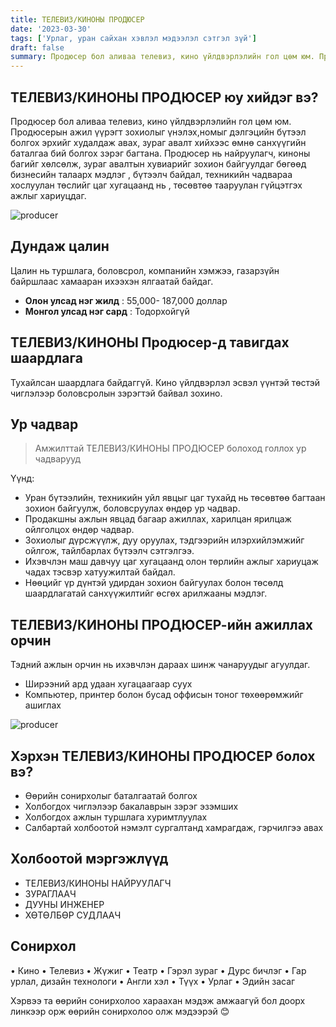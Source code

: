 ```yaml
---
title: ТЕЛЕВИЗ/КИНОНЫ ПРОДЮСЕР
date: '2023-03-30'
tags: ['Урлаг, уран сайхан хэвлэл мэдээлэл сэтгэл зүй']
draft: false
summary: Продюсер бол аливаа телевиз, кино үйлдвэрлэлийн гол цөм юм. Продюсерын ажил үүрэгт зохиолыг үнэлэх,номыг дэлгэцийн бүтээл болгох эрхийг худалдаж авах, зураг авалт хийхээс өмнө санхүүгийн баталгаа бий болгох зэрэг багтана. Продюсер нь найруулагч, киноны багийг хөлсөлж, зураг авалтын хувиарийг зохион байгуулдаг бөгөөд бизнесийн талаарх мэдлэг , бүтээлч байдал, техникийн чадвараа хослуулан төслийг цаг хугацаанд нь , төсөвтөө тааруулан гүйцэтгэх ажлыг хариуцдаг.
---
```


## ТЕЛЕВИЗ/КИНОНЫ ПРОДЮСЕР юу хийдэг вэ?

Продюсер бол аливаа телевиз, кино үйлдвэрлэлийн гол цөм юм. Продюсерын ажил үүрэгт зохиолыг үнэлэх,номыг дэлгэцийн бүтээл болгох эрхийг худалдаж авах, зураг авалт хийхээс өмнө санхүүгийн баталгаа бий болгох зэрэг багтана. Продюсер нь найруулагч, киноны багийг хөлсөлж, зураг авалтын хувиарийг зохион байгуулдаг бөгөөд бизнесийн талаарх мэдлэг , бүтээлч байдал, техникийн чадвараа хослуулан төслийг цаг хугацаанд нь , төсөвтөө тааруулан гүйцэтгэх ажлыг хариуцдаг.

![producer](https://images.ctfassets.net/3s5io6mnxfqz/2dKTJ12OsqX5iL7SNr2ZDG/44732bee845da68e347d7a1a4368118d/AdobeStock_116757492.jpeg)

## Дундаж цалин

Цалин нь туршлага, боловсрол, компанийн хэмжээ, газарзүйн байршлаас хамааран ихээхэн ялгаатай байдаг.

- **Олон улсад нэг жилд** : 55,000- 187,000 доллар
- **Монгол улсад нэг сард** : Тодорхойгүй

## ТЕЛЕВИЗ/КИНОНЫ Продюсер-д тавигдах шаардлага

Тухайлсан шаардлага байдаггүй. Кино үйлдвэрлэл эсвэл үүнтэй төстэй чиглэлээр боловсролын зэрэгтэй байвал зохино.

## Ур чадвар

> Амжилттай ТЕЛЕВИЗ/КИНОНЫ ПРОДЮСЕР болоход голлох ур чадварууд

Үүнд:

- Уран бүтээлийн, техникийн уйл явцыг цаг тухайд нь төсөвтөө багтаан зохион байгуулж, боловсруулах өндөр ур чадвар.
- Продакшны ажлын явцад багаар ажиллах, харилцан ярилцаж ойлголцох өндөр чадвар.
- Зохиолыг дүрсжүүлж, дуу оруулах, тэдгээрийн илэрхийлэмжийг ойлгож, тайлбарлах бүтээлч сэтгэлгээ.
- Ихэвчлэн маш давчуу цаг хугацаанд олон төрлийн ажлыг хариуцаж чадах тэсвэр хатуужилтай байдал.
- Нөөцийг үр дүнтэй удирдан зохион байгуулах болон төсөлд шаардлагатай санхүүжилтийг өсгөх арилжааны мэдлэг.

## ТЕЛЕВИЗ/КИНОНЫ ПРОДЮСЕР-ийн ажиллах орчин

Тэдний ажлын орчин нь ихэвчлэн дараах шинж чанаруудыг агуулдаг.

- Ширээний ард удаан хугацаагаар суух
- Компьютер, принтер болон бусад оффисын тоног төхөөрөмжийг ашиглах

![producer](https://filmlifestyle.com/wp-content/uploads/2021/03/difference-between-director-and-producer4.jpg)

## Хэрхэн ТЕЛЕВИЗ/КИНОНЫ ПРОДЮСЕР болох вэ?

- Өөрийн сонирхолыг баталгаатай болгох
- Холбогдох чиглэлээр бакалаврын зэрэг эзэмших
- Холбогдох ажлын туршлага хуримтлуулах
- Салбартай холбоотой нэмэлт сургалтанд хамрагдаж, гэрчилгээ авах

## Холбоотой мэргэжлүүд

- ТЕЛЕВИЗ/КИНОНЫ НАЙРУУЛАГЧ
- ЗУРАГЛААЧ
- ДУУНЫ ИНЖЕНЕР
- ХӨТӨЛБӨР СУДЛААЧ

## Сонирхол

• Кино • Телевиз • Жүжиг • Театр • Гэрэл зураг • Дурс бичлэг • Гар урлал, дизайн технологи • Англи хэл • Түүх • Урлаг • Эдийн засаг

Хэрвээ та өөрийн сонирхолоо хараахан мэдэж амжаагүй бол доорх линкээр орж өөрийн сонирхолоо олж мэдээрэй 😊
